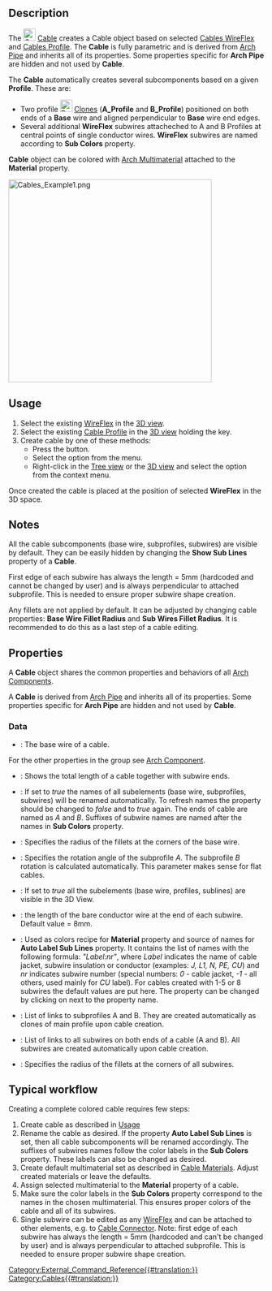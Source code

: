 <languages/>

{{Docnav
|[[Cables_Profile|Profile]]
|[[Cables_CableBox|CableBox]]
|[[Cables_Workbench|Cables]]
|IconL=Cables_Profile.svg
|IconR=Cables_CableBox.svg
|IconC=Cables_workbench_icon.svg
}}

{{GuiCommand
|Name=Cables Cable
|MenuLocation=Cables → Cable
|Workbenches=[[Cables_Workbench|Cables]]
|Shortcut=
|Version=1.0
|SeeAlso=[[Cables_Profile|Cables Profile]], [[Cables_WireFlex|Cables WireFlex]]
}}

==Description==

The [[Image:Cables_Cable.svg|24px]] [[Cables_Cable|Cable]] creates a Cable object based on selected [[Cables_WireFlex|Cables WireFlex]] and [[Cables_Profile|Cables Profile]]. The '''Cable''' is fully parametric and is derived from [[Arch_Pipe|Arch Pipe]] and inherits all of its properties. Some properties specific for '''Arch Pipe''' are hidden and not used by '''Cable'''.

The '''Cable''' automatically creates several subcomponents based on a given '''Profile'''. These are:
* Two profile [[Image:Draft_Clone.svg|24px]] [[Draft_Clone|Clones]] ('''A_Profile''' and '''B_Profile''') positioned on both ends of a '''Base''' wire and aligned perpendicular to '''Base''' wire end edges. 
* Several additional '''WireFlex'''  subwires attacheched to A and B Profiles at central points of single conductor wires. '''WireFlex''' subwires are named according to '''Sub Colors''' property.

'''Cable''' object can be colored with [[Arch_MultiMaterial|Arch Multimaterial]] attached to the '''Material''' property.

[[Image:Cables_Example1.png|400px]]
{{Caption|Example of three-core flat cable:<br/>Multimaterial cable shape and its base wire, profile and subwires.}}

==Usage==

# Select the existing [[Cables_WireFlex|WireFlex]] in the [[3D_view|3D view]].
# Select the existing [[Cables_Profile|Cable Profile]] in the [[3D_view|3D view]] holding the {{KEY|CTRL}} key.
# Create cable by one of these methods:
#* Press the {{Button|[[Image:Cables_Cable.svg|16px]] [[Cables_Cable|Cable]]}} button.
#* Select the {{MenuCommand|Cables → [[Image:Cables_Cable.svg|16px]] Cable}} option from the menu.
#* Right-click in the [[Tree_view|Tree view]] or the [[3D_view|3D view]] and select the {{MenuCommand|Cables → [[Image:Cables_Cable.svg|16px]] Cable}} option from the context menu.

Once created the cable is placed at the position of selected '''WireFlex''' in the 3D space.

==Notes==

All the cable subcomponents (base wire, subprofiles, subwires) are visible by default. They can be easily hidden by changing the '''Show Sub Lines''' property of a '''Cable'''.

First edge of each subwire has always the length = 5mm (hardcoded and cannot be changed by user) and is always perpendicular to attached subprofile. This is needed to ensure proper subwire shape creation.

Any fillets are not applied by default. It can be adjusted by changing cable properties: '''Base Wire Fillet Radius''' and '''Sub Wires Fillet Radius'''. It is recommended to do this as a last step of a cable editing.

==Properties==

A '''Cable''' object shares the common properties and behaviors of all [[Arch_Component|Arch Components]].

A '''Cable''' is derived from [[Arch_Pipe|Arch Pipe]] and inherits all of its properties. Some properties specific for '''Arch Pipe''' are hidden and not used by '''Cable'''.

===Data===

{{TitleProperty|Component}}

* {{PropertyData|Base|Link}}: The base wire of a cable.

For the other properties in the group see [[Arch_Component#Properties|Arch Component]].

{{TitleProperty|Pipe}}

* {{PropertyData|Length|Length}}: Shows the total length of a cable together with subwire ends.

{{TitleProperty|Cable}}

* {{PropertyData|Auto Label Sub Lines|Bool}}: If set to ''true'' the names of all subelements (base wire, subprofiles, subwires) will be renamed automatically. To refresh names the property should be changed to ''false'' and to ''true'' again. The ends of cable are named as ''A'' and ''B''. Suffixes of subwire names are named after the names in '''Sub Colors''' property.
* {{PropertyData|Base Wire Fillet Radius|Length}}: Specifies the radius of the fillets at the corners of the base wire.
* {{PropertyData|Cable Rotation|Angle}}: Specifies the rotation angle of the subprofile ''A''. The subprofile ''B'' rotation is calculated automatically. This parameter makes sense for flat cables.
* {{PropertyData|Show Sub Lines|Bool}}: If set to ''true'' all the subelements (base wire, profiles, sublines) are visible in the 3D View.
* {{PropertyData|Stripped Wire Length|Length}}: the length of the bare conductor wire at the end of each subwire. Default value = 8mm.
* {{PropertyData|Sub Colors|StringList}}: Used as colors recipe for '''Material''' property and source of names for '''Auto Label Sub Lines''' property. It contains the list of names with the following formula: ''"Label:nr"'', where ''Label'' indicates the name of cable jacket, subwire insulation or conductor (examples: ''J, L1, N, PE, CU'') and ''nr'' indicates subwire number (special numbers: ''0'' - cable jacket, ''-1'' - all others, used mainly for ''CU'' label). For cables created with 1-5 or 8 subwires the default values are put here. The property can be changed by clicking on {{KEY|...}} next to the property name.
* {{PropertyData|Sub Profiles|LinkList}}: List of links to subprofiles A and B. They are created automatically as clones of main profile upon cable creation.
* {{PropertyData|Sub Wires|LinkList}}: List of links to all subwires on both ends of a cable (A and B). All subwires are created automatically upon cable creation.
* {{PropertyData|Sub Wires Fillet Radius|Length}}: Specifies the radius of the fillets at the corners of all subwires.

==Typical workflow==

Creating a complete colored cable requires few steps:
# Create cable as described in [[#Usage|Usage]]
# Rename the cable as desired. If the property '''Auto Label Sub Lines''' is set, then all cable subcomponents will be renamed accordingly. The suffixes of subwires names follow the color labels in the '''Sub Colors''' property. These labels can also be changed as desired.
# Create default multimaterial set as described in [[Cables_Material|Cable Materials]]. Adjust created materials or leave the defaults.
# Assign selected multimaterial to the '''Material''' property of a cable.
# Make sure the color labels in the '''Sub Colors''' property correspond to the names in the chosen multimaterial. This ensures proper colors of the cable and all of its subwires.
# Single subwire can be edited as any [[Cables_WireFlex|WireFlex]] and can be attached to other elements, e.g. to [[Cables_CableConnector|Cable Connector]]. Note: first edge of each subwire has always the length = 5mm (hardcoded and can't be changed by user) and is always perpendicular to attached subprofile. This is needed to ensure proper subwire shape creation.


{{Docnav
|[[Cables_Profile|Profile]]
|[[Cables_CableBox|CableBox]]
|[[Cables_Workbench|Cables]]
|IconL=Cables_Profile.svg
|IconR=Cables_CableBox.svg
|IconC=Cables_workbench_icon.svg
}}

[[Category:External_Command_Reference{{#translation:}}]]
[[Category:Cables{{#translation:}}]]